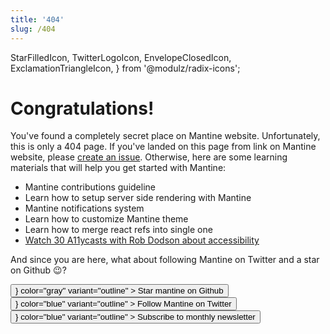 ```yaml
---
title: '404'
slug: /404
---
```


  StarFilledIcon,
  TwitterLogoIcon,
  EnvelopeClosedIcon,
  ExclamationTriangleIcon,
} from '@modulz/radix-icons';

<Head title="404" disableTitleTemplate />

# Congratulations!

You've found a completely secret place on Mantine website. Unfortunately, this is only a 404 page.
If you've landed on this page from link on Mantine website, please [create an issue](https://github.com/mantinedev/mantine/issues/new).
Otherwise, here are some learning materials that will help you get started with Mantine:

- <GatsbyLink to="/pages/contribute/">Mantine contributions guideline</GatsbyLink>
- <GatsbyLink to="/guides/ssr/">Learn how to setup server side rendering with Mantine</GatsbyLink>
- <GatsbyLink to="/others/notifications/">Mantine notifications system</GatsbyLink>
- <GatsbyLink to="/pages/theming/">Learn how to customize Mantine theme</GatsbyLink>
- <GatsbyLink to="/hooks/use-merged-ref/">Learn how to merge react refs into single one</GatsbyLink>
- [Watch 30 A11ycasts with Rob Dodson about accessibility](https://www.youtube.com/playlist?list=PLNYkxOF6rcICWx0C9LVWWVqvHlYJyqw7g)

And since you are here, what about following Mantine on Twitter and a star on Github 😉?

<Group grow>
  <Button
    component="a"
    href="https://github.com/mantinedev/mantine"
    leftIcon={<StarFilledIcon />}
    color="gray"
    variant="outline"
  >
    Star mantine on Github
  </Button>
  <Button
    component="a"
    href="https://twitter.com/mantinedev"
    leftIcon={<TwitterLogoIcon />}
    color="blue"
    variant="outline"
  >
    Follow Mantine on Twitter
  </Button>
  <Button
    component="a"
    href="https://buttondown.email/mantine"
    leftIcon={<EnvelopeClosedIcon />}
    color="blue"
    variant="outline"
  >
    Subscribe to monthly newsletter
  </Button>
</Group>
